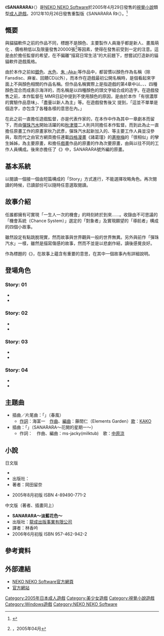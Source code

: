 {{Infobox animanga/Headerofja
|標題= SANARARA
|圖像= SANARARA.jpg
|尺寸= 280px
|說明= 
|日文名稱= サナララ
|英文名稱= Sanarara
|假名= さならら
|羅馬字= Sanarara
|類型= [[校園|校園]]、[[人生|人生]]
}}
{{Infobox animanga/Game
|標題= SANARARA<br />SANARARA R
|遊戲類型= [[視覺小說|視覺小說]]
|使用平臺= [[Microsoft_Windows|Windows]] 98/Me/2000/XP
|遊戲引擎= 
|開發團隊= [[NEKO_NEKO_Software|NEKO NEKO Software]]
|代理商= NEKO NEKO Software<br />[[Sekai_Project|Sekai Project]]（R英文版）<ref>{{cite web |title=Three New Game Localizations Announced by Sekai Project at Anime Central |url=https://twinfinite.net/2019/05/sekai-project-anime-central/ |website=Twinfinite |language=en |date=2019-05-18 |access-date=2021-02-13 |archive-date=2020-11-08 |archive-url=https://web.archive.org/web/20201108000048/https://twinfinite.net/2019/05/sekai-project-anime-central/ }}</ref>
|製作人= 
|監製= {{lang|ja|木緒なち}}、秋津環
|腳本= {{lang|ja|片岡とも}}、中森南文里、海富一、{{lang|ja|木緒なち}}
|人物設定= [[蒼樹うめ|藤宮アプリ]]、闇野ケンジ、u-r
|音樂= 
|遊戲人數= 1
|發售日= 2005年4月29日<br />2012年10月26日（R）
|對象年齡= 18禁
|結局數= 1
|其他= 
}}
{{Infobox animanga/Footerofja}}
《'''SANARARA'''》（{{lang|ja|サナララ}}）是[[NEKO_NEKO_Software|NEKO NEKO Software]]於2005年4月29日發售的[[視覺小說|視覺小說]]類型[[日本成人遊戲|成人遊戲]]。2012年10月26日發售重製版《SANARARA R》（{{lang|ja|サナララR}}）。<ref>{{cite web |title=サナララR 初回版 |url=http://www.getchu.com/soft.phtml?id=748695 |website=Getchu.com |accessdate=2021-02-13 |language=ja |archive-date=2019-09-21 |archive-url=https://web.archive.org/web/20190921080406/http://www.getchu.com/soft.phtml?id=748695 }}</ref>

== 慨要 ==
與貓貓軟件之前的作品不同，標題不是顏色、主要製作人員幾乎都是新人、畫風萌化<!--我套官方的話，實際上被指蘿莉化-->、價格稍低以及限量發售20000張<ref>{{lang|ja|プニプニStation}}，2005年04月</ref>等因素，使得在發售前受到一定的注意。這是由於擔任監督的{{lang|ja|[[木緒なち|木緒なち]]}}希望，在不偏離“描寫日常生活”的大前題下，想嘗試打造新的貓貓軟件遊戲風格。

由於本作之前如[[銀色_(遊戲)|銀色]]、[[水色_(遊戲)|水色]]、[[朱_-Aka-|朱 -Aka-]]等作品中，都習慣以顏色作為名稱（除Fansdisc、麻雀、回饋CD以外），而本作在遊戲最初公開名稱時，是個看起來字面上不與顏色相關的作品名稱。但作品名稱實際上是指遊戲的第4章中以{{nihongo|[[櫻|櫻]]色|サクラ色}}、{{nihongo|[[油菜|油菜]]色|ナタネ色}}、{{nihongo|[[薰衣草|薰衣草]]色|ラベンダー色}}、{{nihongo|亮天藍|ライトブルー}}四種顏色混合而成表示海洋的{{nihongo|翠綠色|エメラルドグリーン}}，而名稱是以四種顏色的頭文字組合成的造字。在遊戲發售之前，本作監督{{lang|ja|[[木緒なち|木緒なち]]}}在<!--2005年4月26日的-->MMR日記中提到不使用顏色的原因，是由於本作「有很濃厚的實驗作品意味」、「盡量以新人為主」等。在遊戲發售後又<!--在2005年5月3日的MMR日記-->提到，「這並不單單是個造字，亦包含了各種各樣的意思在內。」

在此之前一直擔任遊戲監督，亦是代表作家的{{lang|ja|[[片岡とも|片岡とも]]}}，在本作中作為其中一章劇本而留下，而由[[彈珠汽水_(遊戲)|彈珠汽水]]開始活躍的{{lang|ja|[[木緒なち|木緒なち]]}}和[[秋津環|秋津環]]二人則共同擔任本作監督。而到此為止一直擔任原畫工作的原畫家秋乃武彥，彈珠汽水起新加入的{{lang|ja|[[司ゆうき|司ゆうき]]}}、{{lang|ja|[[あんころもち|あんころもち]]}}等主要工作人員並沒參與，取而代之由官方網頁擔任連載[[四格漫畫|四格漫畫]]《諸葛瑾》的[[蒼樹梅|蒼樹梅]]的「很相似」的孿生姊姊，{{lang|ja|藤宮アプリ}}為主要原畫，和擔任[[戲畫|戲畫]]作品的原畫的{{lang|ja|闇野ケンジ}}作為次要原畫，由與以往不同的工作人員構成。後來{{lang|ja|闇野ケンジ}}亦擔任了《{{lang|ja|ぷちファンディスクみたいなの}}》中，SANARARA號外編的原畫。

== 基本系統 ==
以閱讀一個接一個由短篇構成的「Story」方式進行，不能選擇攻略角色。再次閱讀的時候，已讀部份可以隨時任意選取閱讀。

== 故事介紹 ==
任誰都擁有可實現「一生人一次的機會」的時刻終於到來……。收錄由不可思議的「機會系統（Chance System）」選定的「對象者」及實現願望的「導航者」構成的四個小故事。

雖然設定有點跳脫現實，然而故事與世界觀與一般的世界無異。另外與前作「彈珠汽水」一樣，雖然是描寫傷感的故事，然而不並是以悲劇作結，讀後感覺良好。

作為標題的《{{lang|ja|サナララ}}》，在故事上蘊含有重要的意思，在其中一個故事內有詳細說明。

== 登場角色 ==
=== Story: 01 ===
* {{nihongo|'''和也'''|和也（かずや）||[[配音員|聲]]：無}}
* {{nihongo|'''椎名 希未'''|椎名 希未（しいな のぞみ）||聲：{{lang|ja|[[夏野こおり|夏野こおり]]}}}}

=== Story: 02 ===
* {{nihongo|'''雄司'''|雄司（ゆうじ）||聲：無}}
* {{nihongo|'''高槻 步美'''|高槻　あゆみ（たかつき　あゆみ）||聲：{{lang|ja|[[茶谷やすら|茶谷やすら]]}}}}

=== Story: 03 ===
* {{nihongo|'''高畑'''|高畑（たかはた）||聲：無}}
* {{nihongo|'''三重野 涼'''|三重野 涼（みえの りょう）||聲：[[岩田由貴|岩田由貴]]}}

=== Story: 04 ===
* {{nihongo|'''芳澤 洋一'''|芳沢 洋一（よしざわ よういち）||聲：無}}
* {{nihongo|'''矢神 由梨子'''|矢神　由梨子（やがみ　ゆりこ）||聲：{{lang|ja|[[まきいづみ|まきいづみ]]}}}}
{{Sectstub}}

== 主題曲 ==
* 插曲／片尾曲：「{{lang|ja|'''春風'''}}」（春風）
** [[作詞|作詞]]：海富一　[[作曲|作曲]]、[[編曲|編曲]]：藤間仁（Elements Garden）[[歌手|歌]]：[[KAKO|KAKO]]
* 插曲：「{{lang|ja|'''サナララ～花咲く月曜日～'''}}」（SANARARA～花開的星期一～）
** 作詞：{{lang|ja|やなちぃ}}　作曲、編曲：ms-jacky(milktub)　歌：[[中原涼|中原涼]]

== 小說 ==
日文版
* {{lang|ja|'''サナララ～SA-NA-RA-RA～'''}}
* 出版社：{{lang|ja|[[パラダイム|パラダイム]]}}
* 著者：岡田留奈
<!--* * 插畫：待查-->
* 2005年8月初版 ISBN 4-89490-771-2

中文版（著者、插畫同上）
* '''SANARARA～淡藍花色～'''
* 出版社：[[龍成出版|龍成出版事業有限公司]]
* 譯者：林香吟
* 2006年6月初版 ISBN 957-462-942-2

== 參考資料 ==
<div style="font-size:85%">
<references/>
</div>

== 外部連結 ==
*[http://www.din.or.jp/~nekoneko/ NEKO NEKO Software官方網頁]{{Wayback|url=http://www.din.or.jp/~nekoneko/ |date=20080913101131 }}{{ja icon}}
*[http://web.archive.org/web/20050424032118/http://www.din.or.jp/~nekoneko/game.htm 官方網站]{{ja icon}}

{{Nekoneko}}

{{DEFAULTSORT:Sanarara}}
[[Category:2005年日本成人遊戲|Category:2005年日本成人遊戲]]
[[Category:美少女遊戲|Category:美少女遊戲]]
[[Category:視覺小說遊戲|Category:視覺小說遊戲]]
[[Category:Windows遊戲|Category:Windows遊戲]]
[[Category:NEKO_NEKO_Software|Category:NEKO NEKO Software]]